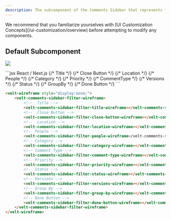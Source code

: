 ```yaml
---
description: The subcomponent of the Comments Sidebar that represents the filter that is used to filter what Comments appear in the Sidebar
---
```


<Note>
We recommend that you familiarize yourselves with [UI Customization Concepts](/ui-customization/overview) before attempting to modify any components.
</Note>


## Default Subcomponent

![](/images/customization/sidebar-filter.png)

<RequestExample>
```jsx React / Next.js
<VeltWireframe>
    <VeltCommentsSidebarWireframe.Filter>
        {/* Title */}
        <VeltCommentsSidebarWireframe.Filter.Title />
        {/* Close Button */}
        <VeltCommentsSidebarWireframe.Filter.CloseButton />
        {/* Location */}
        <VeltCommentsSidebarWireframe.Filter.Location />
        {/* People */}
        <VeltCommentsSidebarWireframe.Filter.People />
        {/* Category */}
        <VeltCommentsSidebarWireframe.Filter.Category />
        {/* Priority */}
        <VeltCommentsSidebarWireframe.Filter.Priority />
        {/* CommentType */}
        <VeltCommentsSidebarWireframe.Filter.CommentType />
        {/* Versions */}
        <VeltCommentsSidebarWireframe.Filter.Versions />
        {/* Status */}
        <VeltCommentsSidebarWireframe.Filter.Status />
        {/* GroupBy */}
        <VeltCommentsSidebarWireframe.Filter.GroupBy />
        {/* Done Button */}
        <VeltCommentsSidebarWireframe.Filter.DoneButton />
    </VeltCommentsSidebarWireframe.Filter>
</VeltWireframe>
```

```HTML HTML
<velt-wireframe style="display:none;">
    <velt-comments-sidebar-filter-wireframe>
        <!--  Title -->
        <velt-comments-sidebar-filter-title-wireframe></velt-comments-sidebar-filter-title-wireframe>
        <!--  Close Button -->
        <velt-comments-sidebar-filter-close-button-wireframe></velt-comments-sidebar-filter-close-button-wireframe>
        <!--  Location -->
        <velt-comments-sidebar-filter-location-wireframe></velt-comments-sidebar-filter-location-wireframe>
        <!-- People -->
        <velt-comments-sidebar-filter-people-wireframe>/velt-comments-sidebar-filter-people-wireframe>
        <!-- Category -->
        <velt-comments-sidebar-filter-category-wireframe></velt-comments-sidebar-filter-category-wireframe>
        <!-- Comment Type -->
        <velt-comments-sidebar-filter-comment-type-wireframe></velt-comments-sidebar-filter-comment-type-wireframe>
        <!-- Priority -->
        <velt-comments-sidebar-filter-priority-wireframe></velt-comments-sidebar-filter-priority-wireframe>
        <!-- Status -->
        <velt-comments-sidebar-filter-status-wireframe></velt-comments-sidebar-filter-status-wireframe>
        <!-- Versions -->
        <velt-comments-sidebar-filter-versions-wireframe></velt-comments-sidebar-filter-versions-wireframe>
        <!-- Group By -->
        <velt-comments-sidebar-filter-group-by-wireframe></velt-comments-sidebar-filter-group-by-wireframe>
        <!-- Done Button -->
        <velt-comments-sidebar-filter-done-button-wireframe></velt-comments-sidebar-filter-done-button-wireframe>
    </velt-comments-sidebar-filter-wireframe>
</velt-wireframe>
```

</RequestExample>
